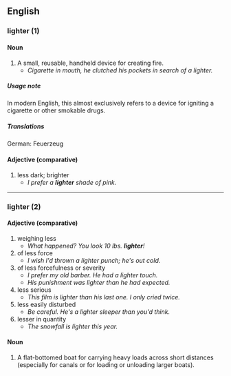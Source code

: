== English ==
=== lighter (1) ===

==== Noun ====

# A small, reusable, handheld device for creating fire.
#* ''Cigarette in mouth, he clutched his pockets in search of a lighter.''

===== Usage note =====

In modern English, this almost exclusively refers to a device for igniting a cigarette or other smokable drugs.

===== Translations =====
German: Feuerzeug

==== Adjective (comparative) ====

# less dark; brighter
#* ''I prefer a '''lighter''' shade of pink.''


-----

=== lighter (2) ===

==== Adjective (comparative) ====

# weighing less
#* ''What happened?  You look 10 lbs. '''lighter'''!''
# of less force
#* ''I wish I'd thrown a lighter punch; he's out cold.''
# of less forcefulness or severity
#* ''I prefer my old barber.  He had a lighter touch.''
#* ''His punishment was lighter than he had expected.''
# less serious
#* ''This film is lighter than his last one.  I only cried twice.''
# less easily disturbed
#* ''Be careful.  He's a lighter sleeper than you'd think.''
# lesser in quantity
#* ''The snowfall is lighter this year.''

==== Noun ====

# A flat-bottomed boat for carrying heavy loads across short distances (especially for canals or for loading or unloading larger boats).